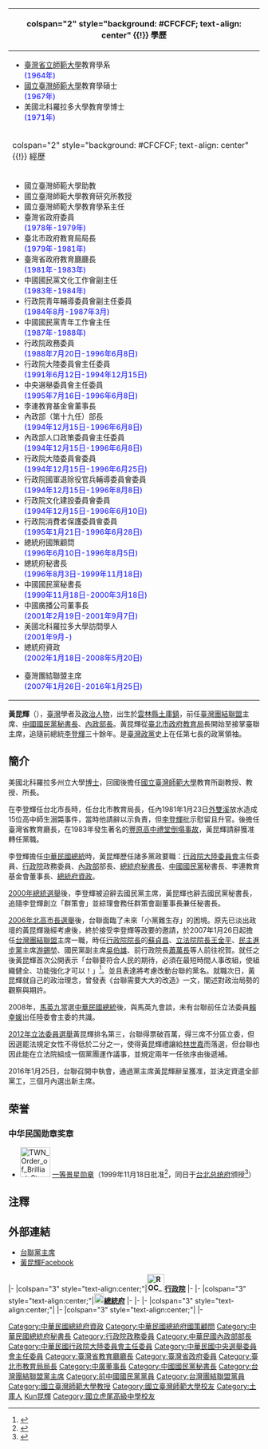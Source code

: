 {{Infobox_Prime_Minister
| name = 黃昆輝
| image = Huang Kun-huei by VOA (3).jpg
| width = 250px
| order = {{TSU|23px}}第3任主席
| term_start = 2007年1月26日
| term_end = 2016年1月25日
| secretary_general = [[林志嘉|林志嘉]]
| predecessor = 林志嘉（代理）<br>[[蘇進強|蘇進強]]（正任）
| successor = 林志嘉（代理）<br>[[劉一德|劉一德]]（正任）
| order1 = {{KMT}}第13任[[中國國民黨秘書長|中央委員會秘書長]]
| chairman1 = [[李登輝|李登輝]]
| term_start1 = 1999年11月18日
| term_end1 = 2000年3月20日
| predecessor1 = [[蔣孝嚴|章孝嚴]]
| successor1 = [[林豐正|林豐正]]
| order2 = {{ROC}}第12任[[中華民國總統府秘書長|總統府秘書長]]
| president2 = 李登輝
| term_start2 = 1996年8月3日
| term_end2 = 1999年11月18日
| predecessor2 = [[吳伯雄|吳伯雄]]
| successor2 = 章孝嚴
| order3 = {{ROC}}第19任[[中華民國內政部|內政部]]部長
| term_start3 = 1994年12月15日
| term_end3 = 1996年6月8日 
| premierroc3 = [[連戰|連戰]]
| predecessor3 = 吳伯雄
| successor3 = [[林豐正|林豐正]]
| office4 = {{ROC}}第2任[[中華民國大陸委員會|行政院大陸委員會]]主任委員
| term_start4 = 1991年6月1日
| term_end4 = 1994年12月14日
| president4 = 李登輝
| premierroc4 = [[郝柏村|郝柏村]]{{to}}連戰
| predecessor4 = [[施啟揚|施啟揚]]
| successor4 = [[蕭萬長|蕭萬長]]
| nationality ={{JPN-EMP}}（1936年–1945年）<br>{{ROC}}（1945年至今）
| birth_date = {{birth date and age|1936|11|8}}
| birth_place = {{TWN-JPN}}[[臺南州|臺南州]][[虎尾郡|虎尾郡]]土庫街
| death_date =
| death_place =
| constituency = 
| spouse =
| sex = 男 
| party = {{KMT}}（1978年–2007年1月11日）<br>{{TSU}}（2007年1月15日至今）
| profession = 
| religion = 
| signature = 
| footnotes = 
}}
{| class="infobox bordered" style="width: 21em; font-size: 90%; text-align: left; float:right;" cellpadding="3"
|-
! colspan="2" style="background: #CFCFCF; text-align: center" {{!}} 學歷
|- 
| colspan="2" style="font-size: 90%" |<div style="text-align: left">
* [[國立臺灣師範大學|臺灣省立師範大學]]教育學系<br><span style="color: blue;">(1964年)</span>
* [[國立臺灣師範大學|國立臺灣師範大學]]教育學碩士<br><span style="color: blue;">(1967年)</span>
* 美國北科羅拉多大學教育學博士<br><span style="color: blue;">(1971年)</span>
</div>
|-
! colspan="2" style="background: #CFCFCF; text-align: center" {{!}} 經歷
|- 
| colspan="2" style="font-size: 90%" |<div style="text-align: left">
* 國立臺灣師範大學助教 
* 國立臺灣師範大學教育研究所教授 
* 國立臺灣師範大學教育學系主任 
* 臺灣省政府委員<br><span style="color: blue;">(1978年-1979年)</span>
* 臺北市政府教育局局長<br><span style="color: blue;">(1979年-1981年)</span>
* 臺灣省政府教育廳廳長<br><span style="color: blue;">(1981年-1983年)</span>
* 中國國民黨文化工作會副主任<br><span style="color: blue;">(1983年-1984年)</span>
* 行政院青年輔導委員會副主任委員<br><span style="color: blue;">(1984年8月-1987年3月)</span>
* 中國國民黨青年工作會主任<br><span style="color: blue;">(1987年-1988年)</span>
* 行政院政務委員<br><span style="color: blue;">(1988年7月20日-1996年6月8日)</span>
* 行政院大陸委員會主任委員<br><span style="color: blue;">(1991年6月12日-1994年12月15日)</span>
* 中央選舉委員會主任委員<br><span style="color: blue;">(1995年7月16日-1996年6月8日)</span>
* 李連教育基金會董事長 
* 內政部（第十九任）部長<br><span style="color: blue;">(1994年12月15日-1996年6月8日)</span>
* 內政部人口政策委員會主任委員<br><span style="color: blue;">(1994年12月15日-1996年6月8日)</span>
* 行政院大陸委員會委員<br><span style="color: blue;">(1994年12月15日-1996年6月25日)</span>
* 行政院國軍退除役官兵輔導委員會委員<br><span style="color: blue;">(1994年12月15日-1996年8月8日)</span>
* 行政院文化建設委員會委員<br><span style="color: blue;">(1994年12月15日-1996年6月10日)</span>
* 行政院消費者保護委員會委員<br><span style="color: blue;">(1995年1月21日-1996年6月28日)</span>
* 總統府國策顧問<br><span style="color: blue;">(1996年6月10日-1996年8月5日)</span>
* 總統府秘書長<br><span style="color: blue;">(1996年8月3日-1999年11月18日)</span>
* 中國國民黨秘書長<br><span style="color: blue;">(1999年11月18日-2000年3月18日)</span>
* 中國廣播公司董事長<br><span style="color: blue;">(2001年2月19日-2001年9月7日)</span>
* 美國北科羅拉多大學訪問學人<br><span style="color: blue;">(2001年9月-)</span>
* 總統府資政<br><span style="color: blue;">(2002年1月18日-2008年5月20日)</span>
</div>
* 臺灣團結聯盟主席<br><span style="color: blue;">(2007年1月26日-2016年1月25日)</span>
</div>
|}
'''黃昆輝'''（{{bd|1936年|11月8日|catIdx=Huang黃昆輝}}），[[臺灣|臺灣]]學者及[[政治人物|政治人物]]，出生於[[雲林縣|雲林縣]][[土庫鎮|土庫鎮]]，前任[[臺灣團結聯盟|臺灣團結聯盟]]主席、[[中國國民黨秘書長|中國國民黨秘書長]]、[[中華民國內政部|內政部長]]。黃昆輝從[[臺北市政府|臺北市政府]][[臺北市政府教育局|教育局]]長開始至接掌臺聯主席，追隨前總統[[李登輝|李登輝]]三十餘年。是[[臺灣政黨|臺灣政黨]]史上在任第七長的政黨領袖。

==簡介==
美國北科羅拉多州立大學[[博士|博士]]，回國後擔任[[國立臺灣師範大學|國立臺灣師範大學]]教育所副教授、教授、所長。

在李登輝任台北市長時，任台北市教育局長，任內1981年1月23日[[外雙溪|外雙溪]]放水造成15位高中師生溺斃事件，當時他請辭以示負責，但[[李登輝|李登輝]]批示慰留且升官。後擔任臺灣省教育廳長，在1983年發生著名的[[豐原高中禮堂倒塌事故|豐原高中禮堂倒塌事故]]，黃昆輝請辭獲准轉任黨職。

李登輝擔任[[中華民國總統|中華民國總統]]時，黃昆輝歷任諸多黨政要職：[[行政院大陸委員會|行政院大陸委員會]]主任委員、[[行政院|行政院]]政務委員、[[中華民國內政部|內政部]]部長、[[總統府秘書長|總統府秘書長]]、[[中國國民黨|中國國民黨]]秘書長、李連教育基金會董事長、[[總統府資政|總統府資政]]。

[[2000年中華民國總統大選|2000年總統選舉]]後，李登輝被迫辭去國民黨主席，黃昆輝也辭去國民黨秘書長，追隨李登輝創立「群策會」並綜理會務任群策會副董事長兼任秘書長。

[[2006年中華民國直轄市市長暨市議員選舉|2006年北高市長選舉]]後，台聯面臨了未來「小黨難生存」的困境。原先已淡出政壇的黃昆輝幾經考慮後，終於接受李登輝等政要的邀請，於2007年1月26日起擔任[[台灣團結聯盟|台灣團結聯盟]]主席一職，時任[[行政院院長|行政院院長]]的[[蘇貞昌|蘇貞昌]]、[[立法院院長|立法院院長]][[王金平|王金平]]、[[民主進步黨|民主進步黨]]主席[[游錫堃|游錫堃]]、國民黨副主席[[吳伯雄|吳伯雄]]、前行政院長[[蕭萬長|蕭萬長]]等人前往祝賀。就任之後黃昆輝首次公開表示「台聯要符合人民的期待，必須在最短時間人事改組，使組織健全、功能強化才可以！」<ref>{{Cite web |url=http://www.libertytimes.com.tw/2007/new/jan/21/today-fo4.htm |title=《星期人物》黃昆輝掌方向盤 台聯迎向革新 |access-date=2007-02-15 |archive-date=2011-02-13 |archive-url=https://web.archive.org/web/20110213090354/http://www.libertytimes.com.tw/2007/new/jan/21/today-fo4.htm |dead-url=no }}</ref>。並且表達將考慮改動台聯的黨名。就職次日，黃昆輝就自己的政治理念，曾發表《台聯需要大大的改造》一文，闡述對政治局勢的觀察與期許。

2008年，[[馬英九|馬英九]]當選[[中華民國總統|中華民國總統]]後，與馬英九會談，未有台聯前任立法委員[[賴幸媛|賴幸媛]]出任陸委會主委的共識。

[[2012年中華民國立法委員選舉|2012年立法委員選舉]]黃昆輝排名第三，台聯得票破百萬，得三席不分區立委，但因選罷法規定女性不得低於二分之一，使得黃昆輝禮讓給[[林世嘉|林世嘉]]而落選，但台聯也因此能在立法院組成一個黨團運作議事，並規定兩年一任依序由後遞補。

2016年1月25日，台聯召開中執會，通過黨主席黃昆輝辭呈獲准，並決定資遣全部黨工，三個月內選出新主席。

==荣誉==
===中华民国勋章奖章===
* [[File:TWN_Order_of_Brilliant_Star_1Class_BAR.svg|60px]] [[景星勋章|一等景星勋章]]（1999年11月18日批准<ref>{{cite journal |title=總統令（華總二榮字第8810037390號） |url=https://twinfo.ncl.edu.tw/tiqry/hypage.cgi?HYPAGE=search/merge_pdf.hpg&dtd_id=12&type=g&sysid=G9900327&jid=79007133&vol=88112400&page=%E9%A0%814 |journal=總統府公報 |publisher=總統府 |volume=第6309號 |date=1999-11-24 |page=4页 |access-date=2021-09-17 |archive-date=2021-09-17 |archive-url=https://web.archive.org/web/20210917025025/https://twinfo.ncl.edu.tw/tiqry/hypage.cgi?HYPAGE=search%2Fmerge_pdf.hpg&dtd_id=12&type=g&sysid=G9900327&jid=79007133&vol=88112400&page=%E9%A0%814 |dead-url=no }}</ref>，同日于[[台北市|台北]][[总统府_(台湾)|总统府]]颁授<ref>{{cite web |url=https://www.president.gov.tw/NEWS/6133 |title=總統親授勳章予黃昆輝及黃正雄 |publisher=中华民国总统府 |date=1999-11-18 |accessdate=2021-08-25 |archive-date=2021-08-25 |archive-url=https://web.archive.org/web/20210825143158/https://www.president.gov.tw/NEWS/6133 |dead-url=no }}</ref>）

== 注釋 ==
{{reflist}}

==外部連結==
*[http://www.tsu.org.tw/?post_type=people&p=90 台聯黨主席] {{Wayback|url=http://www.tsu.org.tw/?post_type=people&p=90 |date=20190829030623 }}
*[https://www.facebook.com/huangkuenhui 黃昆輝Facebook] {{Wayback|url=https://www.facebook.com/huangkuenhui |date=20210524164809 }}

{{Commons category|Huang Kun-huei}}
{{start box}}
{{s-gov|roc}}
|-
|colspan="3" style="text-align:center;"|'''[[File:ROC_Executive_Yuan_Logo.svg|35px]][[行政院|行政院]]'''
|-
{{s-before|[[施啟揚|施啟揚]]}}
{{s-title|[[行政院大陸委員會|行政院大陸委員會]]主任委員 <br><small>第二任<br>1991年6月12日－1994年12月15日}}
{{s-after|[[蕭萬長|蕭萬長]]}}
{{s-before|[[吳伯雄|吳伯雄]]}}
{{s-title|[[中華民國內政部部長|內政部部長]]<br><small>第十九任<br>1994年12月15日－1996年6月10日}}
{{s-after|[[林豐正|林豐正]]}}
{{s-before|[[黃石城|黃石城]]}}
{{s-title|[[中華民國中央選舉委員會|中央選舉委員會主任委員]]<br><small>第七任，內政部長兼任<br>1995年6月16日－1996年6月10日}}
{{s-after|[[林豐正|林豐正]]}}
|-
|colspan="3" style="text-align:center;"|'''[[File:Emblem_of_Office_of_the_President_ROC.svg|20px]][[總統府|總統府]]'''
|-
{{s-before|[[吳伯雄|吳伯雄]]}}
{{s-title|[[中華民國總統府秘書長|總統府秘書長]]<br><small>第十四任<br>1996年8月3日－1999年11月18日}}
{{s-after|[[章孝嚴|章孝嚴]]}}
|-
{{s-ppo}}
|-
|colspan="3" style="text-align:center;"|'''{{Kmt}}'''
{{s-before|[[蔣孝嚴|蔣孝嚴]]}}
{{s-title|[[中國國民黨|中國國民黨]]秘書長<br><small>第十三任<br>1999年11月18日－2000年3月20日}}
{{s-after|[[林豐正|林豐正]]}}
|-
|colspan="3" style="text-align:center;"|'''{{TSU}}'''
|-
{{s-before|[[林志嘉|林志嘉]]（代理）<br /><small>正任：'''[[蘇進強|蘇進強]]'''</small>}}
{{s-title|[[台灣團結聯盟|台灣團結聯盟]]主席<br><small>第三任<br>2007年1月26日－2016年1月18日}}
{{s-after|[[林志嘉|林志嘉]]（代理）<br /><small>正任：'''[[劉一德|劉一德]]'''</small>}}
{{end box}}

{{中華民國總統府秘書長}}
{{中華民國內政部長}}
{{中華民國大陸委員會主任委員}}
{{中華民國總統府資政}}
{{國家統一委員會成員}}
{{中國國民黨中央委員會常務委員}}

{{DEFAULTSORT:Huang黃昆輝}}
[[Category:中華民國總統府資政|Category:中華民國總統府資政]]
[[Category:中華民國總統府國策顧問|Category:中華民國總統府國策顧問]]
[[Category:中華民國總統府秘書長|Category:中華民國總統府秘書長]]
[[Category:行政院政務委員|Category:行政院政務委員]]
[[Category:中華民國內政部部長|Category:中華民國內政部部長]]
[[Category:中華民國行政院大陸委員會主任委員|Category:中華民國行政院大陸委員會主任委員]]
[[Category:中華民國中央選舉委員會主任委員|Category:中華民國中央選舉委員會主任委員]]
[[Category:臺灣省教育廳廳長|Category:臺灣省教育廳廳長]]
[[Category:臺灣省政府委員|Category:臺灣省政府委員]]
[[Category:臺北市教育局局長|Category:臺北市教育局局長]]
[[Category:中廣董事長|Category:中廣董事長]]
[[Category:中國國民黨秘書長|Category:中國國民黨秘書長]]
[[Category:台灣團結聯盟黨主席|Category:台灣團結聯盟黨主席]]
[[Category:前中國國民黨黨員|Category:前中國國民黨黨員]]
[[Category:台灣團結聯盟黨員|Category:台灣團結聯盟黨員]]
[[Category:國立臺灣師範大學教授|Category:國立臺灣師範大學教授]]
[[Category:國立臺灣師範大學校友|Category:國立臺灣師範大學校友]]
[[Category:土庫人|Category:土庫人]]
[[Category:黃姓|Kun昆輝]]
[[Category:國立虎尾高級中學校友|Category:國立虎尾高級中學校友]]
